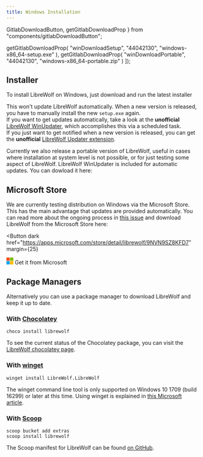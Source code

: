 ```yaml
---
title: Windows Installation
---
```


  GitlabDownloadButton,
  getGitlabDownloadProp
} from "components/gitlabDownloadButton";

  getGitlabDownloadProp(
    "winDownloadSetup",
    "44042130",
    "windows-x86_64-setup.exe"
  ),
  getGitlabDownloadProp(
    "winDownloadPortable",
    "44042130",
    "windows-x86_64-portable.zip"
  )
]);

<InstallationHeader />

## Installer

To install LibreWolf on Windows, just download and run the latest installer

<GitlabDownloadButton id="winDownloadSetup" />

This won't update LibreWolf automatically. When a new version is released, you
have to manually install the new `setup.exe` again.  
If you want to get updates automatically, take a look at the **unofficial**
[LibreWolf WinUpdater](https://codeberg.org/ltguillaume/librewolf-winupdater),
which accomplishes this via a scheduled task.  
If you just want to get notified when a new version is released, you can get the
**unofficial**
[LibreWolf Updater extension](https://addons.mozilla.org/en-US/firefox/addon/librewolf-updater/).

Currently we also release a portable version of LibreWolf, useful in cases where
installation at system level is not possible, or for just testing some aspect of
LibreWolf. LibreWolf WinUpdater is included for automatic updates. You can
dowload it here:

<GitlabDownloadButton id="winDownloadPortable" />

## Microsoft Store

We are currently testing distribution on Windows via the Microsoft Store. This
has the main advantage that updates are provided automatically. You can read
more about the ongoing process in
[this issue](https://gitlab.com/librewolf-community/browser/windows/-/issues/108)
and download LibreWolf from the Microsoft Store here:

<Button
  dark
  href="https://apps.microsoft.com/store/detail/librewolf/9NVN9SZ8KFD7"
  margin={25}
>
  <svg width="18" height="18" fill="none" xmlns="http://www.w3.org/2000/svg">
    <path d="M8.556 0H0v8.56h8.556z" fill="#f25022" />
    <path d="M18 0H9.444v8.56H18z" fill="#7fba00" />
    <path d="M8.556 9.44H0V18h8.556z" fill="#00a4ef" />
    <path d="M18 9.44H9.444V18H18z" fill="#ffb900" />
  </svg>
  Get it from Microsoft
</Button>

## Package Managers

Alternatively you can use a package manager to download LibreWolf and keep it up
to date.

### With [Chocolatey](https://chocolatey.org/)

```
choco install librewolf
```

To see the current status of the Chocolatey package, you can visit the
[LibreWolf chocolatey page](https://community.chocolatey.org/packages/librewolf).

### With [winget](https://github.com/microsoft/winget-cli)

```
winget install LibreWolf.LibreWolf
```

The winget command line tool is only supported on Windows 10 1709 (build 16299)
or later at this time. Using winget is explained in
[this Microsoft article](https://docs.microsoft.com/en-us/windows/package-manager/winget/#production-recommended).

### With [Scoop](https://scoop.sh)

```
scoop bucket add extras
scoop install librewolf
```

The Scoop manifest for LibreWolf can be found
[on GitHub](https://github.com/ScoopInstaller/Extras/blob/master/bucket/librewolf.json).

